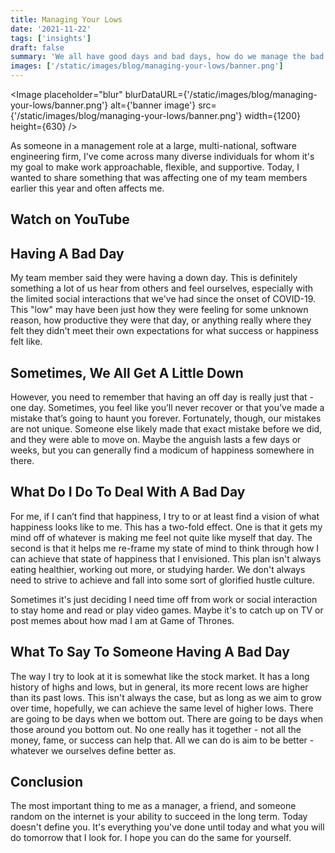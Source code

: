 ```yaml
---
title: Managing Your Lows
date: '2021-11-22'
tags: ['insights']
draft: false
summary: 'We all have good days and bad days, how do we manage the bad ones?'
images: ['/static/images/blog/managing-your-lows/banner.png']
---
```


<Image
  placeholder="blur"
  blurDataURL={'/static/images/blog/managing-your-lows/banner.png'}
  alt={'banner image'}
  src={'/static/images/blog/managing-your-lows/banner.png'}
  width={1200}
  height={630}
/>

As someone in a management role at a large, multi-national, software engineering firm, I've come across many diverse individuals for whom it's my goal to make work approachable, flexible, and supportive. Today, I wanted to share something that was affecting one of my team members earlier this year and often affects me.

## Watch on YouTube

<Youtube embedId="HJp14HBB5a4" />

## Having A Bad Day

My team member said they were having a down day. This is definitely something a lot of us hear from others and feel
ourselves, especially with the limited social interactions that we've had since the onset of COVID-19. This "low" may have been just how they were feeling for some unknown reason, how productive they were that day, or anything really where they felt they didn't meet their own expectations for what success or happiness felt like.

## Sometimes, We All Get A Little Down

However, you need to remember that having an off day is really just that - one day. Sometimes, you feel like you’ll
never recover or that you’ve made a mistake that’s going to haunt you forever. Fortunately, though, our mistakes are not unique. Someone else likely made that exact mistake before we did, and they were able to move on. Maybe the anguish lasts a few days or weeks, but you can generally find a modicum of happiness somewhere in there.

## What Do I Do To Deal With A Bad Day

For me, if I can’t find that happiness, I try to or at least find a vision of what happiness looks like to me. This has a two-fold effect. One is that it gets my mind off of whatever is making me feel not quite like myself that day. The second is that it helps me re-frame my state of mind to think through how I can achieve that state of happiness that I envisioned. This plan isn't always eating healthier, working out more, or studying harder. We don't always need to strive to achieve and fall into some sort of glorified hustle culture.

Sometimes it's just deciding I need time off from work or social interaction to stay home and read or play video games. Maybe it's to catch up on TV or post memes about how mad I am at Game of Thrones.

## What To Say To Someone Having A Bad Day

The way I try to look at it is somewhat like the stock market. It has a long history of highs and lows, but in
general, its more recent lows are higher than its past lows. This isn't always the case, but as long as we aim to grow over time, hopefully, we can achieve the same level of higher lows. There are going to be days when we bottom out. There are going to be days when those around you bottom out. No one really has it together - not all the money, fame, or success can help that. All we can do is aim to be better - whatever we ourselves define better as.

## Conclusion

The most important thing to me as a manager, a friend, and someone random on the internet is your ability to succeed in the long term. Today doesn't define you. It's everything you've done until today and what you will do tomorrow that I look for. I hope you can do the same for yourself.
